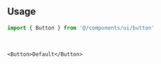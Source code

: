 ```tsx file=<rootDir>/src/components/ui/button.tsx title="components/ui/button.tsx"
```

<br />

## Usage

```ts
import { Button } from '@/components/ui/button'
```

<br />

```tsx
<Button>Default</Button>
```